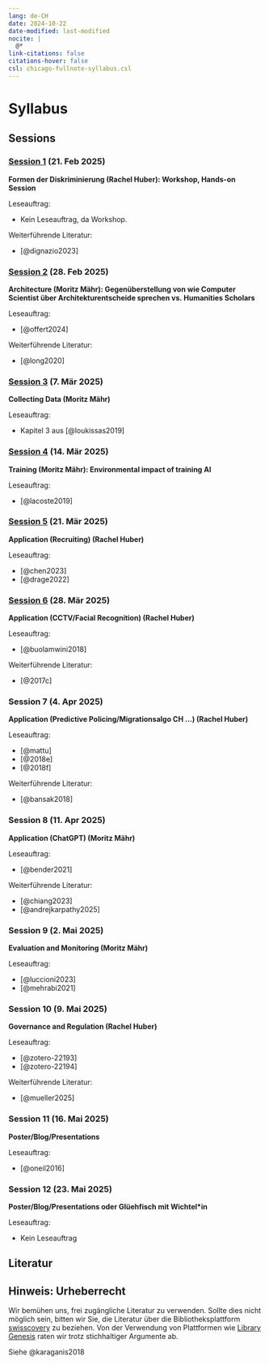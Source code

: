 ```yaml
---
lang: de-CH
date: 2024-10-22
date-modified: last-modified
nocite: |
  @*
link-citations: false
citations-hover: false
csl: chicago-fullnote-syllabus.csl
---
```


# Syllabus

## Sessions

### [Session 1](/contents/sessions/01.qmd) (21. Feb 2025)

**Formen der Diskriminierung (Rachel Huber): Workshop, Hands-on Session**

Leseauftrag:

-   Kein Leseauftrag, da Workshop.

Weiterführende Literatur:

-   [@dignazio2023]

### [Session 2](/contents/sessions/02.qmd) (28. Feb 2025)

**Architecture (Moritz Mähr): Gegenüberstellung von wie Computer Scientist über Architekturentscheide sprechen vs. Humanities Scholars**

Leseauftrag:

-   [@offert2024]

Weiterführende Literatur:

-   [@long2020]

### [Session 3](/contents/sessions/03.qmd) (7. Mär 2025)

**Collecting Data (Moritz Mähr)**

Leseauftrag:

-   Kapitel 3 aus [@loukissas2019]

### [Session 4](/contents/sessions/04.qmd) (14. Mär 2025)

**Training (Moritz Mähr): Environmental impact of training AI**

Leseauftrag:

-   [@lacoste2019]

### [Session 5](/contents/sessions/05.qmd) (21. Mär 2025)

**Application (Recruiting) (Rachel Huber)**

Leseauftrag:

-   [@chen2023]
-   [@drage2022]

### [Session 6](/contents/sessions/06.qmd) (28. Mär 2025)

**Application (CCTV/Facial Recognition) (Rachel Huber)**

Leseauftrag:

-   [@buolamwini2018]

Weiterführende Literatur:

-   [@2017c]

### Session 7 (4. Apr 2025)

**Application (Predictive Policing/Migrationsalgo CH …) (Rachel Huber)**

Leseauftrag:

-   [@mattu]
-   [@2018e]
-   [@2018f]

Weiterführende Literatur:

-   [@bansak2018]

### Session 8 (11. Apr 2025)

**Application (ChatGPT) (Moritz Mähr)**

Leseauftrag:

-   [@bender2021]

Weiterführende Literatur:

-   [@chiang2023]
-   [@andrejkarpathy2025]

### Session 9 (2. Mai 2025)

**Evaluation and Monitoring (Moritz Mähr)**

<!-- State-of-the-art Technical Benchmarks versus how many false positives (people dying, sent to prison etc.) -->

Leseauftrag:

-   [@luccioni2023]
-   [@mehrabi2021]

### Session 10 (9. Mai 2025)

**Governance and Regulation (Rachel Huber)**

Leseauftrag:

-   [@zotero-22193]
-   [@zotero-22194]

Weiterführende Literatur:

-   [@mueller2025]

### Session 11 (16. Mai 2025)

**Poster/Blog/Presentations**

Leseauftrag:

-   [@oneil2016]

### Session 12 (23. Mai 2025)

**Poster/Blog/Presentations oder Glüehfisch mit Wichtel\*in**

Leseauftrag:

-   Kein Leseauftrag

## Literatur

::: callout-tip
## Hinweis: Urheberrecht

Wir bemühen uns, frei zugängliche Literatur zu verwenden. Sollte dies nicht möglich sein, bitten wir Sie, die Literatur über die Bibliotheksplattform [swisscovery](https://ubbern.swisscovery.slsp.ch/discovery/search?vid=41SLSP_UBE:UBE) zu beziehen. Von der Verwendung von Plattformen wie [Library Genesis](https://de.wikipedia.org/wiki/Library_Genesis) raten wir trotz stichhaltiger Argumente ab.

Siehe @karaganis2018
:::

::: {#refs}
:::